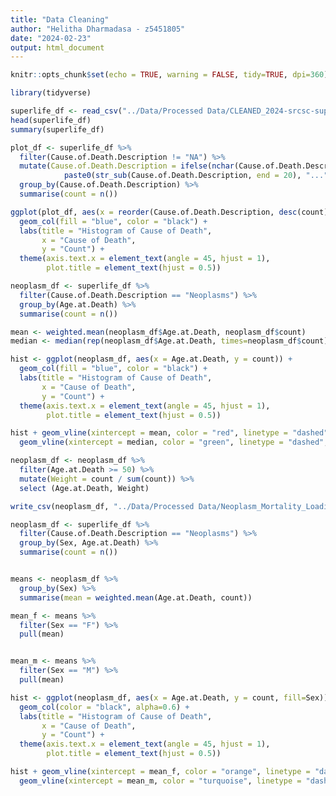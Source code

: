 ```yaml
---
title: "Data Cleaning"
author: "Helitha Dharmadasa - z5451805"
date: "2024-02-23"
output: html_document
---
```



```r
knitr::opts_chunk$set(echo = TRUE, warning = FALSE, tidy=TRUE, dpi=360)
```

```r
library(tidyverse)
```

```r
superlife_df <- read_csv("../Data/Processed Data/CLEANED_2024-srcsc-superlife-inforce-dataset.csv")
head(superlife_df)
summary(superlife_df)
```

```r
plot_df <- superlife_df %>%
  filter(Cause.of.Death.Description != "NA") %>%
  mutate(Cause.of.Death.Description = ifelse(nchar(Cause.of.Death.Description) > 20,
            paste0(str_sub(Cause.of.Death.Description, end = 20), "..."), Cause.of.Death.Description)) %>%
  group_by(Cause.of.Death.Description) %>%
  summarise(count = n())

ggplot(plot_df, aes(x = reorder(Cause.of.Death.Description, desc(count)), y = count)) +
  geom_col(fill = "blue", color = "black") +
  labs(title = "Histogram of Cause of Death",
       x = "Cause of Death",
       y = "Count") + 
  theme(axis.text.x = element_text(angle = 45, hjust = 1),
        plot.title = element_text(hjust = 0.5))
```

```r
neoplasm_df <- superlife_df %>%
  filter(Cause.of.Death.Description == "Neoplasms") %>%
  group_by(Age.at.Death) %>%
  summarise(count = n())

mean <- weighted.mean(neoplasm_df$Age.at.Death, neoplasm_df$count)
median <- median(rep(neoplasm_df$Age.at.Death, times=neoplasm_df$count))

hist <- ggplot(neoplasm_df, aes(x = Age.at.Death, y = count)) +
  geom_col(fill = "blue", color = "black") +
  labs(title = "Histogram of Cause of Death",
       x = "Cause of Death",
       y = "Count") + 
  theme(axis.text.x = element_text(angle = 45, hjust = 1),
        plot.title = element_text(hjust = 0.5))

hist + geom_vline(xintercept = mean, color = "red", linetype = "dashed", size = 1) +
  geom_vline(xintercept = median, color = "green", linetype = "dashed", size = 1) 
```
```r
neoplasm_df <- neoplasm_df %>%
  filter(Age.at.Death >= 50) %>%
  mutate(Weight = count / sum(count)) %>%
  select (Age.at.Death, Weight)

write_csv(neoplasm_df, "../Data/Processed Data/Neoplasm_Mortality_Loading.csv")
```

```r
neoplasm_df <- superlife_df %>%
  filter(Cause.of.Death.Description == "Neoplasms") %>%
  group_by(Sex, Age.at.Death) %>%
  summarise(count = n())


means <- neoplasm_df %>%
  group_by(Sex) %>%
  summarise(mean = weighted.mean(Age.at.Death, count))

mean_f <- means %>%
  filter(Sex == "F") %>%
  pull(mean)


mean_m <- means %>%
  filter(Sex == "M") %>%
  pull(mean)

hist <- ggplot(neoplasm_df, aes(x = Age.at.Death, y = count, fill=Sex)) +
  geom_col(color = "black", alpha=0.6) +
  labs(title = "Histogram of Cause of Death",
       x = "Cause of Death",
       y = "Count") + 
  theme(axis.text.x = element_text(angle = 45, hjust = 1),
        plot.title = element_text(hjust = 0.5))

hist + geom_vline(xintercept = mean_f, color = "orange", linetype = "dashed", size = 1) +
  geom_vline(xintercept = mean_m, color = "turquoise", linetype = "dashed", size = 1) 
```






